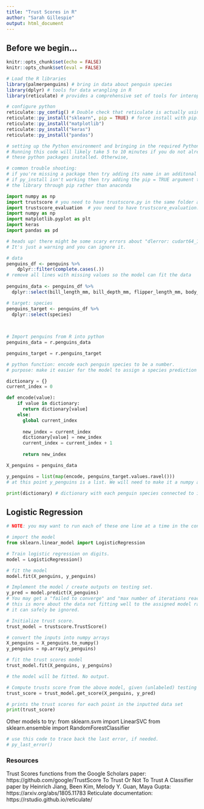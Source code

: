 ```yaml
---
title: "Trust Scores in R"
author: "Sarah Gillespie"
output: html_document
---
```


## Before we begin...

```r
knitr::opts_chunk$set(echo = FALSE)
knitr::opts_chunk$set(eval = FALSE)

```

```r

# Load the R libraries
library(palmerpenguins) # bring in data about penguin species
library(dplyr) # tools for data wrangling in R
library(reticulate) # provides a comprehensive set of tools for interoperability between Python and R.

```

```r
# configure python
reticulate::py_config() # Double check that reticulate is actually using your new conda env.
reticulate::py_install("sklearn", pip = TRUE) # force install with pip. sklearn wasn't coming up via anaconda.
reticulate::py_install("matplotlib")
reticulate::py_install("keras")
reticulate::py_install("pandas")

# setting up the Python environment and bringing in the required Python packages is important.
# Running this code will likely take 5 to 10 minutes if you do not already have
# these python packages installed. Otherwise, 

# common trouble shooting:
# if you're missing a package then try adding its name in an additonal line of py_install
# if py_install isn't working then try adding the pip = TRUE argument to try installing
# the library through pip rather than anaconda
```

```python
import numpy as np
import trustscore # you need to have trustscore.py in the same folder as this .Rmd file to import it
import trustscore_evaluation  # you need to have trustscore_evaluation.py in the same folder as this .Rmd file to import it
import numpy as np
import matplotlib.pyplot as plt
import keras
import pandas as pd

# heads up! there might be some scary errors about "dlerror: cudart64_110.dll not found".
# It's just a warning and you can ignore it.

```

```r

# data
penguins_df <- penguins %>%
    dplyr::filter(complete.cases(.))
# remove all lines with missing values so the model can fit the data
 
penguins_data <- penguins_df %>%
  dplyr::select(bill_length_mm, bill_depth_mm, flipper_length_mm, body_mass_g)

# target: species
penguins_target <- penguins_df %>%
  dplyr::select(species)
  
  
```


```python
# Import penguins from R into python
penguins_data = r.penguins_data

penguins_target = r.penguins_target

# python function: encode each penguin species to be a number.
# purpose: make it easier for the model to assign a species prediction and its trust score

dictionary = {}
current_index = 0

def encode(value):
    if value in dictionary:
      return dictionary[value]
    else:
      global current_index
      
      new_index = current_index
      dictionary[value] = new_index
      current_index = current_index + 1
      
      return new_index

X_penguins = penguins_data

y_penguins = list(map(encode, penguins_target.values.ravel()))
# at this point y_penguins is a list. We will need to make it a numpy array later.

print(dictionary) # dictionary with each penguin species connected to its assigned number
```

## Logistic Regression
```python

# NOTE: you may want to run each of these one line at a time in the console.

# import the model
from sklearn.linear_model import LogisticRegression

# Train logistic regression on digits.
model = LogisticRegression()

# fit the model
model.fit(X_penguins, y_penguins)

# Implement the model / create outputs on testing set.
y_pred = model.predict(X_penguins)
# You may get a "failed to converge" and "max number of iterations reached" warning
# this is more about the data not fitting well to the assigned model rather than a tech issue.
# it can safely be ignored.

# Initialize trust score.
trust_model = trustscore.TrustScore()

# convert the inputs into numpy arrays
X_penguins = X_penguins.to_numpy()
y_penguins = np.array(y_penguins)

# fit the trust scores model
trust_model.fit(X_penguins, y_penguins)

# the model will be fitted. No output.
```

```python

# Compute trusts score from the above model, given (unlabeled) testing examples and (hard) model predictions.
trust_score = trust_model.get_score(X_penguins, y_pred)

# prints the trust scores for each point in the inputted data set
print(trust_score)

```

Other models to try:
from sklearn.svm import LinearSVC
from sklearn.ensemble import RandomForestClassifier

```r
# use this code to trace back the last error, if needed.
# py_last_error()
```


### Resources
Trust Scores functions from the Google Scholars paper: https://github.com/google/TrustScore
To Trust Or Not To Trust A Classifier paper by Heinrich Jiang, Been Kim, Melody Y. Guan, Maya Gupta: https://arxiv.org/abs/1805.11783
Reticulate documentation: https://rstudio.github.io/reticulate/

